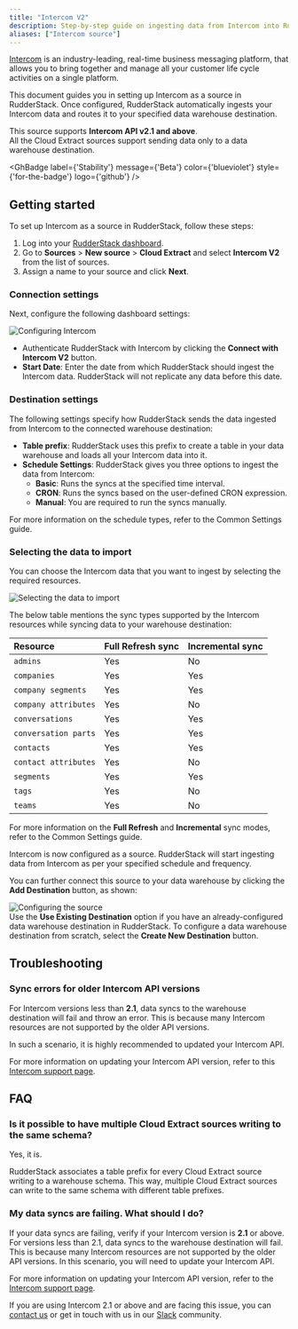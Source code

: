 ```yaml
---
title: "Intercom V2"
description: Step-by-step guide on ingesting data from Intercom into RudderStack.
aliases: ["Intercom source"]
---
```


[Intercom](https://www.intercom.com/) is an industry-leading, real-time business messaging platform, that allows you to bring together and manage all your customer life cycle activities on a single platform.

This document guides you in setting up Intercom as a source in RudderStack. Once configured, RudderStack automatically ingests your Intercom data and routes it to your specified data warehouse destination.

<div class="infoBlock">
This source supports <strong>Intercom API v2.1 and above</strong>.
</div>

<div class="warningBlock">
All the Cloud Extract sources support sending data only to a <Link to="/destinations/warehouse-destinations/">data warehouse destination</Link>.
</div>

<GhBadge
  label={'Stability'}
  message={'Beta'}
  color={'blueviolet'}
  style={'for-the-badge'}
  logo={'github'}
/>

## Getting started

To set up Intercom as a source in RudderStack, follow these steps:

1. Log into your [RudderStack dashboard](https://app.rudderstack.com/).
2. Go to **Sources** > **New source** > **Cloud Extract** and select **Intercom V2** from the list of sources.
3. Assign a name to your source and click **Next**.

### Connection settings

Next, configure the following dashboard settings:

<img src="../../assets/cloud-extract-sources/intercomv2-3.png" alt="Configuring Intercom" />

- Authenticate RudderStack with Intercom by clicking the **Connect with Intercom V2** button.
- **Start Date**: Enter the date from which RudderStack should ingest the Intercom data. RudderStack will not replicate any data before this date.

### Destination settings

The following settings specify how RudderStack sends the data ingested from Intercom to the connected warehouse destination:

- **Table prefix**: RudderStack uses this prefix to create a table in your data warehouse and loads all your Intercom data into it.
- **Schedule Settings**: RudderStack gives you three options to ingest the data from Intercom:
    - **Basic**: Runs the syncs at the specified time interval. 
    - **CRON**: Runs the syncs based on the user-defined CRON expression.
    - **Manual**: You are required to run the syncs manually.

<div class="infoBlock">
For more information on the schedule types, refer to the <Link to="/sources/extract/common-settings/">Common Settings</Link> guide.
</div>

### Selecting the data to import

You can choose the Intercom data that you want to ingest by selecting the required resources.

<img src="../../assets/cloud-extract-sources/intercomv2-5.png" alt="Selecting the data to import" />

The below table mentions the sync types supported by the Intercom resources while syncing data to your warehouse destination:

| Resource | Full Refresh sync | Incremental sync | 
| :---| :---| :----|
| `admins` | Yes | No |
| `companies` | Yes | Yes |
| `company segments` | Yes | Yes |
| `company attributes` | Yes | No |
| `conversations` | Yes | Yes |
| `conversation parts` |  Yes | Yes |
| `contacts` | Yes | Yes |
| `contact attributes` |Yes | No |
| `segments` | Yes | Yes |
| `tags` | Yes | No |
| `teams` | Yes | No |

<div class="infoBlock">
For more information on the <strong>Full Refresh</strong> and <strong>Incremental</strong> sync modes, refer to the <Link to="/sources/extract/common-settings/#sync-modes">Common Settings</Link> guide.
</div>

Intercom is now configured as a source. RudderStack will start ingesting data from Intercom as per your specified schedule and frequency.

You can further connect this source to your data warehouse by clicking the **Add Destination** button, as shown:

<img src="../../assets/cloud-extract-sources/intercomv2-6.png" alt="Configuring the source" />

<div class="infoBlock">
Use the <strong>Use Existing Destination</strong> option if you have an already-configured data warehouse destination in RudderStack. To configure a data warehouse destination from scratch, select the <strong>Create New Destination</strong> button.
</div>

## Troubleshooting

### Sync errors for older Intercom API versions

For Intercom versions less than **2.1**, data syncs to the warehouse destination will fail and throw an error. This is because many Intercom resources are not supported by the older API versions.

In such a scenario, it is highly recommended to updated your Intercom API.

<div class="infoBlock">
For more information on updating your Intercom API version, refer to this <a href="https://developers.intercom.com/building-apps/docs/update-your-api-version">Intercom support page</a>.
</div>

## FAQ

### Is it possible to have multiple Cloud Extract sources writing to the same schema?

Yes, it is.

RudderStack associates a table prefix for every Cloud Extract source writing to a warehouse schema. This way, multiple Cloud Extract sources can write to the same schema with different table prefixes.

### My data syncs are failing. What should I do?

If your data syncs are failing, verify if your Intercom version is **2.1** or above. For versions less than 2.1, data syncs to the warehouse destination will fail. This is because many Intercom resources are not supported by the older API versions. In this scenario, you will need to update your Intercom API.

For more information on updating your Intercom API version, refer to the [Intercom support page](https://developers.intercom.com/building-apps/docs/update-your-api-version).

If you are using Intercom 2.1 or above and are facing this issue, you can [contact us](mailto:%20docs@rudderstack.com) or get in touch with us in our [Slack](https://rudderstack.com/join-rudderstack-slack-community) community.